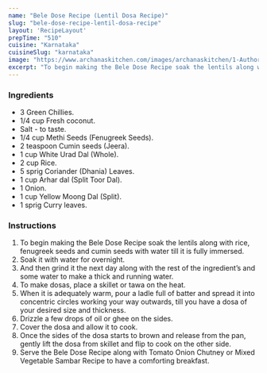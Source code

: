 ---
name: "Bele Dose Recipe (Lentil Dosa Recipe)"
slug: "bele-dose-recipe-lentil-dosa-recipe"
layout: 'RecipeLayout'
prepTime: "510"
cuisine: "Karnataka"
cuisineSlug: "karnataka"
image: "https://www.archanaskitchen.com/images/archanaskitchen/1-Author/sibyl_sunitha/Bele_Dose_Recipe_Lentil_Dosa_Recipe_.jpg"
excerpt: "To begin making the Bele Dose Recipe soak the lentils along with rice, fenugreek seeds and cumin seeds with water till it is fully immersed"
---

### Ingredients

- 3 Green Chillies.
- 1/4 cup Fresh coconut.
- Salt - to taste.
- 1/4 cup Methi Seeds (Fenugreek Seeds).
- 2 teaspoon Cumin seeds (Jeera).
- 1 cup White Urad Dal (Whole).
- 2 cup Rice.
- 5 sprig Coriander (Dhania) Leaves.
- 1 cup Arhar dal (Split Toor Dal).
- 1 Onion.
- 1 cup Yellow Moong Dal (Split).
- 1 sprig Curry leaves.

### Instructions

1. To begin making the Bele Dose Recipe soak the lentils along with rice, fenugreek seeds and cumin seeds with water till it is fully immersed.
1. Soak it with water for overnight.
1. And then grind it the next day along with the rest of the ingredient’s and some water to make a thick and running water.
1. To make dosas, place a skillet or tawa on the heat.
1. When it is adequately warm, pour a ladle full of batter and spread it into concentric circles working your way outwards, till you have a dosa of your desired size and thickness.
1. Drizzle a few drops of oil or ghee on the sides.
1. Cover the dosa and allow it to cook.
1. Once the sides of the dosa starts to brown and release from the pan, gently lift the dosa from skillet and flip to cook on the other side.
1. Serve the Bele Dose Recipe along with Tomato Onion Chutney or Mixed Vegetable Sambar Recipe to have a comforting breakfast.

